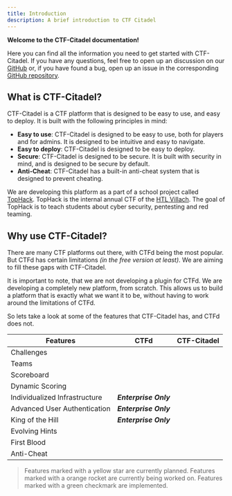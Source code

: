 ```yaml
---
title: Introduction
description: A brief introduction to CTF Citadel
---
```



**Welcome to the CTF-Citadel documentation!**

Here you can find all the information you need to get started with CTF-Citadel. If you have any questions, feel free to open up an discussion on our [GitHub](https://github.com/orgs/CTF-Citadel/discussions) or, if you have found a bug, open up an issue in the corresponding [GitHub repository](https://github.com/orgs/CTF-Citadel/repositories).

## What is CTF-Citadel?

CTF-Citadel is a CTF platform that is designed to be easy to use, and easy to deploy. It is built with the following principles in mind:

-   **Easy to use**: CTF-Citadel is designed to be easy to use, both for players and for admins. It is designed to be intuitive and easy to navigate.
-   **Easy to deploy**: CTF-Citadel is designed to be easy to deploy.
-   **Secure**: CTF-Citadel is designed to be secure. It is built with security in mind, and is designed to be secure by default.
-   **Anti-Cheat**: CTF-Citadel has a built-in anti-cheat system that is designed to prevent cheating.

We are developing this platform as a part of a school project called [TopHack](https://tophack.at/). TopHack is the internal annual CTF of the [HTL Villach](https://www.htl-villach.at/). The goal of TopHack is to teach students about cyber security, pentesting and red teaming.

## Why use CTF-Citadel?

There are many CTF platforms out there, with CTFd being the most popular. But CTFd has certain limitations _(in the free version at least)_. We are aiming to fill these gaps with CTF-Citadel.

It is important to note, that we are not developing a plugin for CTFd. We are developing a completely new platform, from scratch. This allows us to build a platform that is exactly what we want it to be, without having to work around the limitations of CTFd.

So lets take a look at some of the features that CTF-Citadel has, and CTFd does not.

| **Features**                  | **CTFd**                                                  | **CTF-Citadel**                                             |
| ----------------------------- | --------------------------------------------------------- | ----------------------------------------------------------- |
| Challenges                    | <Icon name="approve-check" color="green" size="1.5rem" /> | <Icon name="approve-check" color="#33ff33" size="1.5rem" /> |
| Teams                         | <Icon name="approve-check" color="green" size="1.5rem" /> | <Icon name="approve-check" color="#33ff33" size="1.5rem" /> |
| Scoreboard                    | <Icon name="approve-check" color="green" size="1.5rem" /> | <Icon name="approve-check" color="#33ff33" size="1.5rem" /> |
| Dynamic Scoring               | <Icon name="approve-check" color="green" size="1.5rem" /> | <Icon name="approve-check" color="#33ff33" size="1.5rem" /> |
| Individualized Infrastructure | **_Enterprise Only_**                                     | <Icon name="approve-check" color="#33ff33" size="1.5rem" /> |
| Advanced User Authentication  | **_Enterprise Only_**                                     | <Icon name="rocket" color="#ff5500" size="1.2rem" />        |
| King of the Hill              | **_Enterprise Only_**                                     | <Icon name="star" color="#ffdd00" size="1.5rem" />          |
| Evolving Hints                | <Icon name="close" color="red" size="1.5rem" />           | <Icon name="star" color="#ffdd00" size="1.5rem" />          |
| First Blood                   | <Icon name="close" color="red" size="1.5rem" />           | <Icon name="approve-check" color="#33ff33" size="1.5rem" /> |
| Anti-Cheat                    | <Icon name="close" color="red" size="1.5rem" />           | <Icon name="approve-check" color="#33ff33" size="1.5rem" /> |

> <Icon name="star" color="#ffdd00" size="1.5rem" /> Features marked with a yellow star are currently planned.
> <Icon name="rocket" color="#ff5500" size="1.2rem" /> Features marked with a orange rocket are currently being worked on.
> <Icon name="approve-check" color="#33ff33" size="1.5rem" /> Features marked with a green checkmark are implemented.
